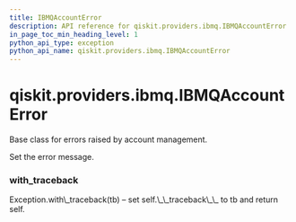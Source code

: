 ```yaml
---
title: IBMQAccountError
description: API reference for qiskit.providers.ibmq.IBMQAccountError
in_page_toc_min_heading_level: 1
python_api_type: exception
python_api_name: qiskit.providers.ibmq.IBMQAccountError
---
```


# qiskit.providers.ibmq.IBMQAccountError

<Class id="qiskit.providers.ibmq.IBMQAccountError" github="https://github.com/qiskit/qiskit-ibmq-provider/tree/stable/0.12/qiskit/providers/ibmq/exceptions.py" signature="IBMQAccountError(*message)">
  Base class for errors raised by account management.

  Set the error message.

  ### with\_traceback

  <Function id="qiskit.providers.ibmq.IBMQAccountError.with_traceback" name="with_traceback" signature="with_traceback()">
    Exception.with\_traceback(tb) – set self.\_\_traceback\_\_ to tb and return self.
  </Function>
</Class>

